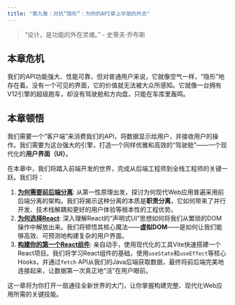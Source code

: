 ```yaml
---
title: "第九章：对抗“隐形”：为你的API穿上华丽的外衣"
---
```


> "设计，是功能的外在灵魂。" - 史蒂夫·乔布斯

## 本章危机

我们的API功能强大、性能可靠，但对普通用户来说，它就像空气一样，“隐形”地存在着。没有一个可见的界面，它的价值就无法被大众所感知。它就像一台拥有V12引擎的超级跑车，却没有驾驶舱和方向盘，只能在车库里轰鸣。

## 本章顿悟

我们需要一个“客户端”来消费我们的API，将数据显示给用户，并接收用户的操作。我们需要为这台强大的引擎，打造一个同样优雅和高效的“驾驶舱”——一个现代化的**用户界面（UI）**。

在本章中，我们将踏入前端开发的世界，完成从后端工程师到全栈工程师的关键一跃。我们将：

1.  **[为何需要前后端分离](./01-why-frontend-backend-separation.qmd)**: 从第一性原理出发，探讨为何现代Web应用普遍采用前后端分离的架构。我们将揭示这种分离的本质是**职责分离**，它如何带来了并行开发、技术栈解耦和更好的用户体验等根本性的工程优势。
2.  **[为何选择React](./02-why-react.qmd)**: 深入理解React的“声明式UI”思想如何将我们从繁琐的DOM操作中解放出来。我们将顿悟其核心魔法——**虚拟DOM**——是如何让我们能够高效、可预测地构建复杂的用户界面。
3.  **[构建你的第一个React组件](./03-first-component.qmd)**: 亲自动手，使用现代化的工具Vite快速搭建一个React项目。我们将学习React组件的基础，使用`useState`和`useEffect`等核心Hooks，并通过`fetch` API从我们的Java后端获取数据，最终将前后端完美地连接起来，让数据第一次真正地“活”在用户眼前。

这一章将为你打开一扇通往全新世界的大门，让你掌握构建完整、现代化Web应用所需的关键技能。 